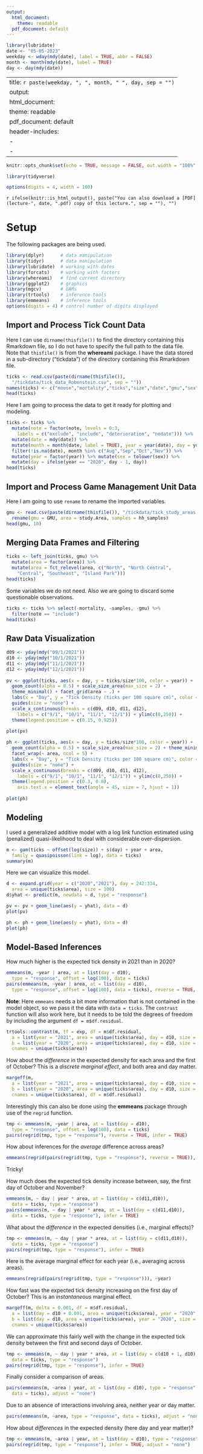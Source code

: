 ```yaml
---
output:
  html_document: 
    theme: readable
  pdf_document: default
---
```


```r
library(lubridate)
date <- "05-05-2023"
weekday <- wday(mdy(date), label = TRUE, abbr = FALSE)
month <- month(mdy(date), label = TRUE)
day <- day(mdy(date))
```

---
title: `r paste(weekday, ", ", month, " ", day, sep = "")`
output:
  html_document: 
    theme: readable
  pdf_document: default
header-includes:
  - \usepackage{float}
  - \usepackage{booktabs}
---

```r
knitr::opts_chunk$set(echo = TRUE, message = FALSE, out.width = "100%", fig.align = "center", cache = FALSE, dev = ifelse(knitr::is_html_output(), "png", "pdf"), comment = "")
```

```r
library(tidyverse)
```

```r
options(digits = 4, width = 100)
```

`r ifelse(knitr::is_html_output(), paste("You can also download a [PDF](lecture-", date, ".pdf) copy of this lecture.", sep = ""), "")`

# Setup

The following packages are being used.
```r
library(dplyr)      # data manipulation
library(tidyr)      # data manipulation
library(lubridate)  # working with dates
library(forcats)    # working with factors
library(whereami)   # find current directory
library(ggplot2)    # graphics
library(mgcv)       # GAMs
library(trtools)    # inference tools
library(emmeans)    # inference tools
options(digits = 4) # control number of digits displayed
```

## Import and Process Tick Count Data

Here I can use `dirname(thisfile())` to find the directory containing this Rmarkdown file, so I do not have to specify the full path to the data file. Note that `thisfile()` is from the **whereami** package. I have the data stored in a sub-directory ("tickdata") of the directory containing this Rmarkdown file. 
```r
ticks <- read.csv(paste(dirname(thisfile()), 
  "/tickdata/tick_data_Robenstein.csv", sep = ""))
names(ticks) <- c("moose","mortality","ticks","size","date","gmu","sex","note")
head(ticks)
```
Here I am going to process the data to get it ready for plotting and modeling.
```r
ticks <- ticks %>% 
  mutate(note = factor(note, levels = 0:3,
    labels = c("exclude", "include", "deterioration", "nodate"))) %>%
  mutate(date = mdy(date)) %>%
  mutate(month = month(date, label = TRUE), year = year(date), day = yday(date)) %>%
  filter(!is.na(date), month %in% c("Aug","Sep","Oct","Nov")) %>%
  mutate(year = factor(year)) %>% mutate(sex = tolower(sex)) %>%
  mutate(day = ifelse(year == "2020", day - 1, day))
head(ticks)
```

## Import and Process Game Management Unit Data

Here I am going to use `rename` to rename the imported variables.
```r
gmu <- read.csv(paste(dirname(thisfile()), "/tickdata/tick_study_areas.csv", sep = "")) %>%
  rename(gmu = GMU, area = study.Area, samples = hh_samples)
head(gmu, 10)
```

## Merging Data Frames and Filtering

```r
ticks <- left_join(ticks, gmu) %>%
  mutate(area = factor(area)) %>%
  mutate(area = fct_relevel(area, c("North", "North Central",
    "Central", "Southeast", "Island Park")))
head(ticks)
```
Some variables we do not need. Also we are going to discard some questionable observations. 
```r
ticks <- ticks %>% select(-mortality, -samples, -gmu) %>% 
  filter(note == "include")
head(ticks)
```

## Raw Data Visualization

```r
d09 <- yday(mdy("09/1/2021"))
d10 <- yday(mdy("10/1/2021"))
d11 <- yday(mdy("11/1/2021"))
d12 <- yday(mdy("12/1/2021"))
  
pv <- ggplot(ticks, aes(x = day, y = ticks/size*100, color = year)) + 
  geom_count(alpha = 0.5) + scale_size_area(max_size = 2) +
  theme_minimal() + facet_grid(area ~ .) +
  labs(x = "Day", y = "Tick Density (ticks per 100 square cm)", color = "Year") + 
  guides(size = "none") + 
  scale_x_continuous(breaks = c(d09, d10, d11, d12),
    labels = c("9/1", "10/1", "11/1", "12/1")) + ylim(c(0,250)) + 
  theme(legend.position = c(0.15, 0.925))
  
plot(pv)
```
```r
ph <- ggplot(ticks, aes(x = day, y = ticks/size*100, color = year)) + 
  geom_count(alpha = 0.5) + scale_size_area(max_size = 2) + theme_minimal() + 
  facet_wrap(~ area, ncol = 5) +
  labs(x = "Day", y = "Tick Density (ticks per 100 square cm)", color = "Year") + 
  guides(size = "none") + 
  scale_x_continuous(breaks = c(d09, d10, d11, d12),
    labels = c("9/1", "10/1", "11/1", "12/1")) + ylim(c(0,250)) + 
  theme(legend.position = c(0.3, 0.8), 
    axis.text.x = element_text(angle = 45, size = 7, hjust = 1))
  
plot(ph)
```

## Modeling

I used a generalized additive model with a log link function estimated using (penalized) quasi-likelihood to deal with considerable over-dispersion. 
```r
m <- gam(ticks ~ offset(log(size)) + s(day) + year + area,
  family = quasipoisson(link = log), data = ticks)
summary(m)
```
Here we can visualize this model.
```r
d <- expand.grid(year = c("2020","2021"), day = 242:334,
  area = unique(ticks$area), size = 100)
d$yhat <- predict(m, newdata = d, type = "response")

pv <- pv + geom_line(aes(y = yhat), data = d)
plot(pv)
```
```r
ph <- ph + geom_line(aes(y = yhat), data = d)
plot(ph)
```

## Model-Based Inferences

How much higher is the expected tick density in 2021 than in 2020?
```r
emmeans(m, ~year | area, at = list(day = d10), 
  type = "response", offset = log(100), data = ticks)
pairs(emmeans(m, ~year | area, at = list(day = d10), 
  type = "response", offset = log(100), data = ticks), reverse = TRUE, infer = TRUE)
```
**Note**: Here `emmeans` needs a bit more information that is not contained in the model object, so we pass it the data with `data = ticks`. The `contrast` function will also work here, but it needs to be told the degrees of freedom by including the argument `df = m$df.residual`.
```r
trtools::contrast(m, tf = exp, df = m$df.residual,
  a = list(year = "2021", area = unique(ticks$area), day = d10, size = 100),
  b = list(year = "2020", area = unique(ticks$area), day = d10, size = 100),
  cnames = unique(ticks$area))
```

How about the *difference* in the expected density for each area and the first of October? This is a *discrete marginal effect*, and both area and day matter.
```r
margeff(m, 
  a = list(year = "2021", area = unique(ticks$area), day = d10, size = 100),
  b = list(year = "2020", area = unique(ticks$area), day = d10, size = 100),
  cnames = unique(ticks$area), df = m$df.residual)
```
Interestingly this can also be done using the **emmeans** package through use of the `regrid` function. 
```r
tmp <- emmeans(m, ~year | area, at = list(day = d10), 
  type = "response", offset = log(100), data = ticks)
pairs(regrid(tmp, type = "response"), reverse = TRUE, infer = TRUE)
```
How about inferences for the *average* difference across areas?
```r
emmeans(regrid(pairs(regrid(tmp, type = "response"), reverse = TRUE)), ~1)
```
Tricky!

How much does the expected tick density increase between, say, the first day of October and November?
```r
emmeans(m, ~ day | year * area, at = list(day = c(d11,d10)),
  data = ticks, type = "response")
pairs(emmeans(m, ~ day | year * area, at = list(day = c(d11,d10)),
  data = ticks, type = "response"), infer = TRUE)
```
What about the *difference* in the expected densities (i.e., marginal effects)?
```r
tmp <- emmeans(m, ~ day | year * area, at = list(day = c(d11,d10)),
  data = ticks, type = "response")
pairs(regrid(tmp, type = "response"), infer = TRUE)
```
Here is the average marginal effect for each year (i.e., averaging across areas). 
```r
emmeans(regrid(pairs(regrid(tmp, type = "response"))), ~year)
```
How fast was the expected tick density increasing on the first day of October? This is an *instantaneous* marginal effect. 
```r
margeff(m, delta = 0.001, df = m$df.residual,
  a = list(day = d10 + 0.001, area = unique(ticks$area), year = "2020", size = 100),
  b = list(day = d10, area = unique(ticks$area), year = "2020", size = 100),
  cnames = unique(ticks$area))
```
We can approximate this fairly well with the change in the expected tick density between the first and second days of October.
```r
tmp <- emmeans(m, ~ day | year * area, at = list(day = c(d10 + 1, d10), year = "2020"),
  data = ticks, type = "response")
pairs(regrid(tmp, type = "response"), infer = TRUE)
```

Finally consider a comparison of areas. 
```r
pairs(emmeans(m, ~area | year, at = list(day = d10), type = "response", 
  data = ticks), adjust = "none")
```
Due to an absence of interactions involving area, neither year or day matter.
```r
pairs(emmeans(m, ~area, type = "response", data = ticks), adjust = "none")
```
How about *differences* in the expected density (here day and year matter)?
```r
tmp <- emmeans(m, ~area | year, at = list(day = d10), type = "response", data = ticks)
pairs(regrid(tmp, type = "response"), infer = TRUE, adjust = "none")
```
